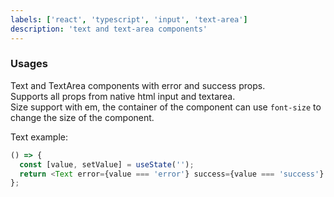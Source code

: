 ```yaml
---
labels: ['react', 'typescript', 'input', 'text-area']
description: 'text and text-area components'
---
```



### Usages

Text and TextArea components with error and success props.  
Supports all props from native html input and textarea.  
Size support with em, the container of the component can use `font-size` to change the size of the component.

Text example:

```js live
() => {
  const [value, setValue] = useState('');
  return <Text error={value === 'error'} success={value === 'success'} onChange={(e) => setValue(e.target.value)} />;
};
```
